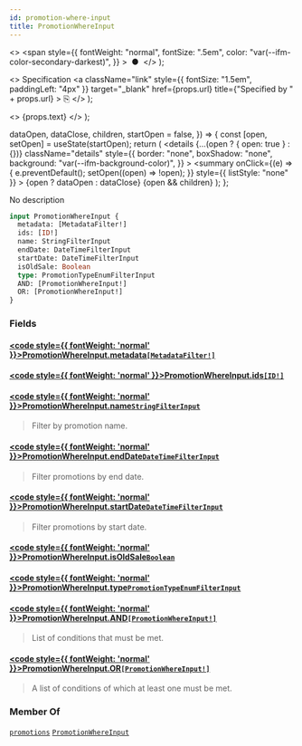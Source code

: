 ```yaml
---
id: promotion-where-input
title: PromotionWhereInput
---
```


  <>
    <span
      style={{
        fontWeight: "normal",
        fontSize: ".5em",
        color: "var(--ifm-color-secondary-darkest)",
      }}
    >
      &nbsp;●&nbsp;
    </span>
  </>
);

  <>
    Specification
    <a
      className="link"
      style={{ fontSize: "1.5em", paddingLeft: "4px" }}
      target="\_blank"
      href={props.url}
      title={"Specified by " + props.url}
    >
      ⎘
    </a>
  </>
);

  <>
    <span className={props.class}>{props.text}</span>
  </>
);


  dataOpen,
  dataClose,
  children,
  startOpen = false,
}) => {
  const [open, setOpen] = useState(startOpen);
  return (
    <details
      {...(open ? { open: true } : {})}
      className="details"
      style={{
        border: "none",
        boxShadow: "none",
        background: "var(--ifm-background-color)",
      }}
    >
      <summary
        onClick={(e) => {
          e.preventDefault();
          setOpen((open) => !open);
        }}
        style={{ listStyle: "none" }}
      >
        {open ? dataOpen : dataClose}
      </summary>
      {open && children}
    </details>
  );
};

No description

```graphql
input PromotionWhereInput {
  metadata: [MetadataFilter!]
  ids: [ID!]
  name: StringFilterInput
  endDate: DateTimeFilterInput
  startDate: DateTimeFilterInput
  isOldSale: Boolean
  type: PromotionTypeEnumFilterInput
  AND: [PromotionWhereInput!]
  OR: [PromotionWhereInput!]
}
```

### Fields

#### [<code style={{ fontWeight: 'normal' }}>PromotionWhereInput.<b>metadata</b></code>](#)<Bullet />[`[MetadataFilter!]`](../../../api-reference/miscellaneous/inputs/metadata-filter) <Badge class="badge badge--secondary" text="list"/> <Badge class="badge badge--secondary" text="input"/> <Badge class="badge badge--secondary" text="miscellaneous"/>

>

#### [<code style={{ fontWeight: 'normal' }}>PromotionWhereInput.<b>ids</b></code>](#)<Bullet />[`[ID!]`](../../../api-reference/miscellaneous/scalars/id) <Badge class="badge badge--secondary" text="list"/> <Badge class="badge badge--secondary" text="scalar"/> <Badge class="badge badge--secondary" text="miscellaneous"/>

>

#### [<code style={{ fontWeight: 'normal' }}>PromotionWhereInput.<b>name</b></code>](#)<Bullet />[`StringFilterInput`](../../../api-reference/miscellaneous/inputs/string-filter-input) <Badge class="badge badge--secondary" text="input"/> <Badge class="badge badge--secondary" text="miscellaneous"/>

> Filter by promotion name.

#### [<code style={{ fontWeight: 'normal' }}>PromotionWhereInput.<b>endDate</b></code>](#)<Bullet />[`DateTimeFilterInput`](../../../api-reference/miscellaneous/inputs/date-time-filter-input) <Badge class="badge badge--secondary" text="input"/> <Badge class="badge badge--secondary" text="miscellaneous"/>

> Filter promotions by end date.

#### [<code style={{ fontWeight: 'normal' }}>PromotionWhereInput.<b>startDate</b></code>](#)<Bullet />[`DateTimeFilterInput`](../../../api-reference/miscellaneous/inputs/date-time-filter-input) <Badge class="badge badge--secondary" text="input"/> <Badge class="badge badge--secondary" text="miscellaneous"/>

> Filter promotions by start date.

#### [<code style={{ fontWeight: 'normal' }}>PromotionWhereInput.<b>isOldSale</b></code>](#)<Bullet />[`Boolean`](../../../api-reference/miscellaneous/scalars/boolean) <Badge class="badge badge--secondary" text="scalar"/> <Badge class="badge badge--secondary" text="miscellaneous"/>

>

#### [<code style={{ fontWeight: 'normal' }}>PromotionWhereInput.<b>type</b></code>](#)<Bullet />[`PromotionTypeEnumFilterInput`](../../../api-reference/discounts/inputs/promotion-type-enum-filter-input) <Badge class="badge badge--secondary" text="input"/> <Badge class="badge badge--secondary" text="discounts"/>

>

#### [<code style={{ fontWeight: 'normal' }}>PromotionWhereInput.<b>AND</b></code>](#)<Bullet />[`[PromotionWhereInput!]`](../../../api-reference/discounts/inputs/promotion-where-input) <Badge class="badge badge--secondary" text="list"/> <Badge class="badge badge--secondary" text="input"/> <Badge class="badge badge--secondary" text="discounts"/>

> List of conditions that must be met.

#### [<code style={{ fontWeight: 'normal' }}>PromotionWhereInput.<b>OR</b></code>](#)<Bullet />[`[PromotionWhereInput!]`](../../../api-reference/discounts/inputs/promotion-where-input) <Badge class="badge badge--secondary" text="list"/> <Badge class="badge badge--secondary" text="input"/> <Badge class="badge badge--secondary" text="discounts"/>

> A list of conditions of which at least one must be met.

### Member Of

[`promotions`](../../../api-reference/discounts/queries/promotions) <Badge class="badge badge--secondary" text="query"/><Bullet />[`PromotionWhereInput`](../../../api-reference/discounts/inputs/promotion-where-input) <Badge class="badge badge--secondary" text="input"/>
